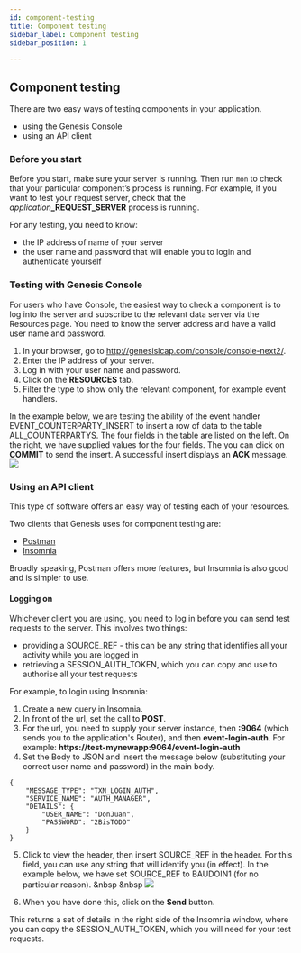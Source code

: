 ```yaml
---
id: component-testing
title: Component testing
sidebar_label: Component testing
sidebar_position: 1

---
```


## Component testing

There are two easy ways of testing components in your application.

- using the Genesis Console
- using an API client

### Before you start
Before you start, make sure your server is running. Then run `mon` to check that your particular component’s process is running. For example, if you want to test your request server, check that the _application_**_REQUEST_SERVER** process is running.

For any testing, you need to know:
- the IP address of name of your server
- the user name and password that will enable you to login and authenticate yourself

### Testing with Genesis Console
For users who have Console, the easiest way to check a component is to log into the server and subscribe to the relevant data server via the Resources page. You need to know the server address and have a valid user name and password.

1. In your browser, go to http://genesislcap.com/console/console-next2/.
2. Enter the IP address of your server.
3. Log in with your user name and password.
4. Click on the **RESOURCES** tab.
5. Filter the type to show only the relevant component, for example event handlers.

In the example below, we are testing the ability of the event handler EVENT_COUNTERPARTY_INSERT to insert a row of data to the table ALL_COUNTERPARTYS. The four fields in the table are listed on the left. On the right, we have supplied values for the four fields. The you can click on **COMMIT** to send the insert. A successful insert displays an **ACK** message.
![](/img/test-console-add-ctpty.png)

### Using an API client
This type of software offers an easy way of testing each of your resources.

Two clients that Genesis uses for component testing are:
- [Postman](https://www.postman.com/downloads/)
- [Insomnia](https://insomnia.rest/download)

Broadly speaking, Postman offers more features, but Insomnia is also good and is simpler to use.

#### Logging on 
Whichever client you are using, you need to log in before you can send test requests to the server. This involves two things:
- providing a SOURCE_REF - this can be any string that identifies all your activity while you are logged in
- retrieving a SESSION_AUTH_TOKEN, which you can copy and use to authorise all your test requests

For example, to login using Insomnia:
1. Create a new query in Insomnia.
2. In front of the url, set the call to **POST**.
3. For the url, you need to supply your server instance, then **:9064** (which sends you to the application's Router), and then **event-login-auth**. For example:
**https://test-mynewapp:9064/event-login-auth**
4. Set the Body to JSON and insert the message below (substituting your correct user name and password) in the main body. 

```
{
    "MESSAGE_TYPE": "TXN_LOGIN_AUTH",
    "SERVICE_NAME": "AUTH_MANAGER",
    "DETAILS": {
        "USER_NAME": "DonJuan",
        "PASSWORD": "2BisTODO"
    }
}
```
5. Click to view the header, then insert SOURCE_REF in the header. For this field, you can use any string that will identify you (in effect). In the example below, we have set SOURCE_REF to BAUDOIN1 (for no particular reason).
&nbsp
&nbsp
![](/img/test-login-result.png)

6. When you have done this, click on the **Send** button.

This returns a set of details in the right side of the Insomnia window, where you can copy the SESSION_AUTH_TOKEN, which you will need for your test requests.


